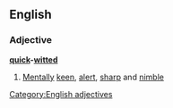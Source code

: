 ==English==
===Adjective===
'''[[quick]]-[[witted]]'''
#[[Mentally]] [[keen]], [[alert]], [[sharp]] and [[nimble]]
[[Category:English adjectives]]